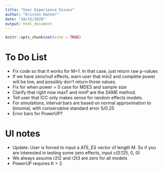 ```yaml
---
title: "User Experience Issues"
author: "Kristen Hunter"
date: "10/15/2020"
output: html_document
---
```


```r
knitr::opts_chunk$set(echo = TRUE)
```

# To Do List

- Fix code so that it works for M=1. In that case, just return raw p-values
- If we have zero/null effects, warn user that min2 and complete power will be low, and possibly don't return those values.
- Fix for when power = 0 case for MDES and sample size
- Clarify that right now maxT and minP are the SAME method.
- Tell user that ICC only makes sense for random effects models.
- For simulations, interval bars are based on normal approximation to binomial, with conservative standard error S/0.25
- Error bars for PowerUP?

# UI notes

- Update: User is forced to input a ATE_ES vector of length M. So if you are interested in testing some zero effects, input c(0.125, 0, 0)
- We always assume r2t2 and r2t3 are zero for all models
- PowerUP requires K > 2.


